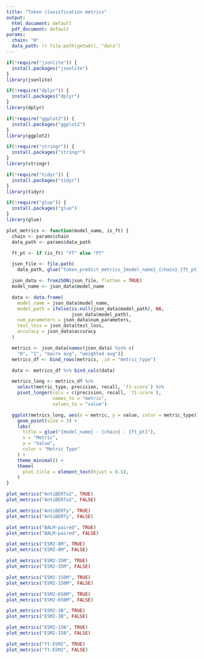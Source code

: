 ```yaml
---
title: "Token classification metrics"
output:
  html_document: default
  pdf_document: default
params:
  chain: "H"
  data_path: !r file.path(getwd(), "data")
---
```

```r
if(!require("jsonlite")) {
  install.packages("jsonlite")
}
library(jsonlite)

if(!require("dplyr")) {
  install.packages("dplyr")
}
library(dplyr)

if(!require("ggplot2")) {
  install.packages("ggplot2")
}
library(ggplot2)

if(!require("stringr")) {
  install.packages("stringr")
}
library(stringr)

if(!require("tidyr")) {
  install.packages("tidyr")
}
library(tidyr)

if(!require("glue")) {
  install.packages("glue")
}
library(glue)
```

```r
plot_metrics <- function(model_name, is_ft) {
  chain <- params$chain
  data_path <- params$data_path

  ft_pt <- if (is_ft) "FT" else "PT"

  json_file <- file.path(
    data_path, glue("token_predict_metrics_{model_name}_{chain}_{ft_pt}.json"))

  json_data <- fromJSON(json_file, flatten = TRUE)
  model_name <- json_data$model_name

  data <- data.frame(
    model_name = json_data$model_name,
    model_path = ifelse(is.null(json_data$model_path), NA,
                        json_data$model_path),
    num_parameters = json_data$num_parameters,
    test_loss = json_data$test_loss,
    accuracy = json_data$accuracy
  )

  metrics <- json_data[names(json_data) %in% c(
    "0", "1", "macro avg", "weighted avg")]
  metrics_df <- bind_rows(metrics, .id = "metric_type")

  data <- metrics_df %>% bind_cols(data)

  metrics_long <- metrics_df %>%
    select(metric_type, precision, recall, `f1-score`) %>%
    pivot_longer(cols = c(precision, recall, `f1-score`),
                 names_to = "metric",
                 values_to = "value")

  ggplot(metrics_long, aes(x = metric, y = value, color = metric_type)) +
    geom_point(size = 3) +
    labs(
      title = glue("{model_name} - {chain} - {ft_pt}"),
      x = "Metric",
      y = "Value",
      color = "Metric Type"
    ) +
    theme_minimal() +
    theme(
      plot.title = element_text(hjust = 0.5),
    )
}
```

```r
plot_metrics("AntiBERTa2", TRUE)
plot_metrics("AntiBERTa2", FALSE)
```

```r
plot_metrics("AntiBERTy", TRUE)
plot_metrics("AntiBERTy", FALSE)
```

```r
plot_metrics("BALM-paired", TRUE)
plot_metrics("BALM-paired", FALSE)
```

```r
plot_metrics("ESM2-8M", TRUE)
plot_metrics("ESM2-8M", FALSE)
```

```r
plot_metrics("ESM2-35M", TRUE)
plot_metrics("ESM2-35M", FALSE)
```

```r
plot_metrics("ESM2-150M", TRUE)
plot_metrics("ESM2-150M", FALSE)
```

```r
plot_metrics("ESM2-650M", TRUE)
plot_metrics("ESM2-650M", FALSE)
```

```r
plot_metrics("ESM2-3B", TRUE)
plot_metrics("ESM2-3B", FALSE)
```

```r
plot_metrics("ESM2-15B", TRUE)
plot_metrics("ESM2-15B", FALSE)
```

```r
plot_metrics("ft-ESM2", TRUE)
plot_metrics("ft-ESM2", FALSE)
```
